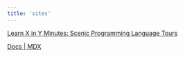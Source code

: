 ```yaml
---
title: 'sites'
---
```


<NoteLayout path={url}>

[Learn X in Y Minutes: Scenic Programming Language Tours](https://learnxinyminutes.com/)

[Docs | MDX](https://mdxjs.com/docs/)

</NoteLayout>